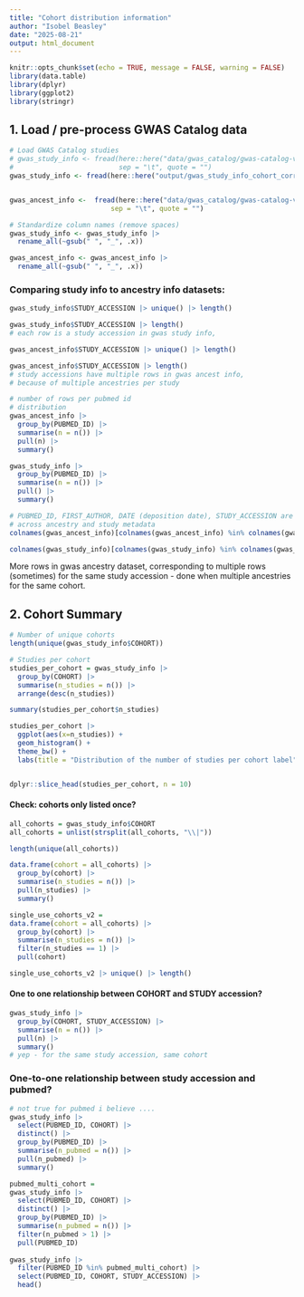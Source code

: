 ```yaml
---
title: "Cohort distribution information"
author: "Isobel Beasley"
date: "2025-08-21"
output: html_document
---
```


```r
knitr::opts_chunk$set(echo = TRUE, message = FALSE, warning = FALSE)
library(data.table)
library(dplyr)
library(ggplot2)
library(stringr)

```


## 1. Load / pre-process GWAS Catalog data

```r
# Load GWAS Catalog studies
# gwas_study_info <- fread(here::here("data/gwas_catalog/gwas-catalog-v1.0.3.1-studies-r2025-07-21.tsv"),
#                          sep = "\t", quote = "")
gwas_study_info <- fread(here::here("output/gwas_study_info_cohort_corrected.csv"))


gwas_ancest_info <-  fread(here::here("data/gwas_catalog/gwas-catalog-v1.0.3.1-ancestries-r2025-07-21.tsv"),
                         sep = "\t", quote = "")

# Standardize column names (remove spaces)
gwas_study_info <- gwas_study_info |>
  rename_all(~gsub(" ", "_", .x))

gwas_ancest_info <- gwas_ancest_info |>
  rename_all(~gsub(" ", "_", .x)) 

```


### Comparing study info to ancestry info datasets: 

```r

gwas_study_info$STUDY_ACCESSION |> unique() |> length()

gwas_study_info$STUDY_ACCESSION |> length()
# each row is a study accession in gwas study info, 

gwas_ancest_info$STUDY_ACCESSION |> unique() |> length()

gwas_ancest_info$STUDY_ACCESSION |> length()
# study accessions have multiple rows in gwas ancest info, 
# because of multiple ancestries per study
```


```r
# number of rows per pubmed id
# distribution
gwas_ancest_info |> 
  group_by(PUBMED_ID) |>
  summarise(n = n()) |>
  pull(n) |>
  summary()

gwas_study_info |>
  group_by(PUBMED_ID) |>
  summarise(n = n()) |>
  pull() |>
  summary()

```


```r

# PUBMED_ID, FIRST_AUTHOR, DATE (deposition date), STUDY_ACCESSION are the only consistent
# across ancestry and study metadata
colnames(gwas_ancest_info)[colnames(gwas_ancest_info) %in% colnames(gwas_study_info)]

colnames(gwas_study_info)[colnames(gwas_study_info) %in% colnames(gwas_ancest_info)]

```

More rows in gwas ancestry dataset, corresponding to multiple rows (sometimes) for the same study accession - done when multiple ancestries for the same cohort. 


## 2. Cohort Summary

```r

# Number of unique cohorts
length(unique(gwas_study_info$COHORT))

# Studies per cohort
studies_per_cohort = gwas_study_info |>
  group_by(COHORT) |>
  summarise(n_studies = n()) |>
  arrange(desc(n_studies)) 

summary(studies_per_cohort$n_studies)

studies_per_cohort |>
  ggplot(aes(x=n_studies)) + 
  geom_histogram() + 
  theme_bw() + 
  labs(title = "Distribution of the number of studies per cohort label")


dplyr::slice_head(studies_per_cohort, n = 10)

```

#### Check: cohorts only listed once? 

```r

all_cohorts = gwas_study_info$COHORT
all_cohorts = unlist(strsplit(all_cohorts, "\\|"))

length(unique(all_cohorts))

data.frame(cohort = all_cohorts) |>
  group_by(cohort) |>
  summarise(n_studies = n()) |>
  pull(n_studies) |>
  summary()

single_use_cohorts_v2 =   
data.frame(cohort = all_cohorts) |>
  group_by(cohort) |>
  summarise(n_studies = n()) |>
  filter(n_studies == 1) |>
  pull(cohort)

single_use_cohorts_v2 |> unique() |> length()

```


#### One to one relationship between COHORT and STUDY accession? 


```r

gwas_study_info |>
  group_by(COHORT, STUDY_ACCESSION) |>
  summarise(n = n()) |>
  pull(n) |>
  summary()
# yep - for the same study accession, same cohort

```


### One-to-one relationship between study accession and pubmed?

```r
# not true for pubmed i believe .... 
gwas_study_info |>
  select(PUBMED_ID, COHORT) |>
  distinct() |>
  group_by(PUBMED_ID) |>
  summarise(n_pubmed = n()) |>
  pull(n_pubmed) |>
  summary()

pubmed_multi_cohort = 
gwas_study_info |>
  select(PUBMED_ID, COHORT) |>
  distinct() |>
  group_by(PUBMED_ID) |>
  summarise(n_pubmed = n()) |>
  filter(n_pubmed > 1) |>
  pull(PUBMED_ID) 
  
gwas_study_info |>
  filter(PUBMED_ID %in% pubmed_multi_cohort) |>
  select(PUBMED_ID, COHORT, STUDY_ACCESSION) |>
  head()


```

